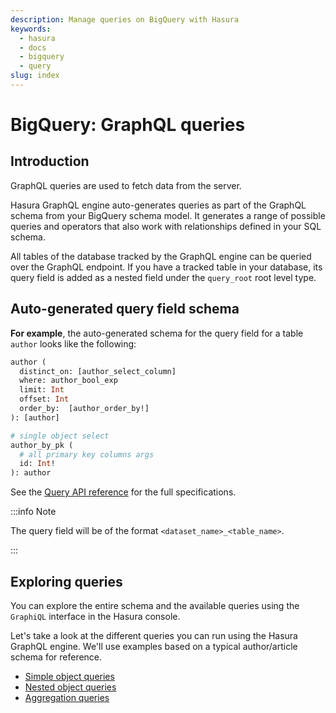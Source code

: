 ```yaml
---
description: Manage queries on BigQuery with Hasura
keywords:
  - hasura
  - docs
  - bigquery
  - query
slug: index
---
```


# BigQuery: GraphQL queries

## Introduction

GraphQL queries are used to fetch data from the server.

Hasura GraphQL engine auto-generates queries as part of the GraphQL schema from your BigQuery schema model. It generates
a range of possible queries and operators that also work with relationships defined in your SQL schema.

All tables of the database tracked by the GraphQL engine can be queried over the GraphQL endpoint. If you have a tracked
table in your database, its query field is added as a nested field under the `query_root` root level type.

## Auto-generated query field schema

**For example**, the auto-generated schema for the query field for a table `author` looks like the following:

```graphql
author (
  distinct_on: [author_select_column]
  where: author_bool_exp
  limit: Int
  offset: Int
  order_by:  [author_order_by!]
): [author]

# single object select
author_by_pk (
  # all primary key columns args
  id: Int!
): author
```

See the [Query API reference](/api-reference/graphql-api/query.mdx) for the full specifications.

:::info Note

The query field will be of the format `<dataset_name>_<table_name>`.

:::

## Exploring queries

You can explore the entire schema and the available queries using the `GraphiQL` interface in the Hasura console.

Let's take a look at the different queries you can run using the Hasura GraphQL engine. We'll use examples based on a
typical author/article schema for reference.

- [Simple object queries](/queries/bigquery/simple-object-queries.mdx)
- [Nested object queries](/queries/bigquery/nested-object-queries.mdx)
- [Aggregation queries](/queries/bigquery/aggregation-queries.mdx)
